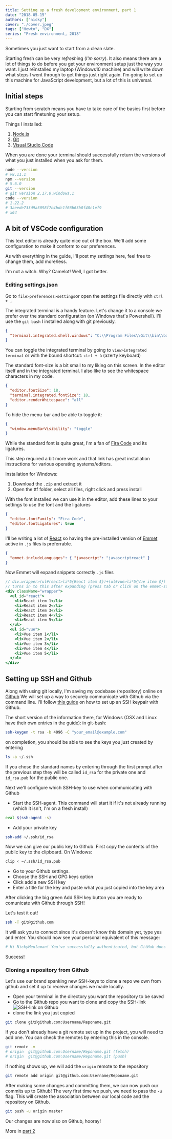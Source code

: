 ```yaml
---
title: Setting up a fresh development environment, part 1
date: "2018-05-15"
authors: ["nicky"]
cover: "./cover.jpeg"
tags: ["Howto", "DX"]
series: "Fresh environment, 2018"
---
```


Sometimes you just want to start from a clean slate.

Starting fresh can be very re*fresh*ing (_I'm sorry_). It also means there are a lot of things to do before you get your environment setup just the way you want.
I just reïnstalled my laptop (Windows10 machine) and will write down what steps I went through to get things just right again. I'm going to set up this machine for JavaScript development, but a lot of this is universal.

## Initial steps

Starting from scratch means you have to take care of the basics first before you can start finetuning your setup.

Things I installed:

1.  [Node.js](https://nodejs.org/)
2.  [Git](https://git-scm.com/)
3.  [Visual Studio Code](https://code.visualstudio.com/)

When you are done your terminal should successfully return the versions of what you just installed when you ask for them.

```bash
node --version
# v8.11.1
npm --version
# 5.6.0
git --version
# git version 2.17.0.windows.1
code --version
# 1.22.2
# 3aeede733d9a3098f7b4bdc1f66b63b0f48c1ef9
# x64
```

## A bit of VSCode configuration

This text editor is already quite nice out of the box. We'll add some configuration to make it conform to our preferences.

As with everything in the guide, I'll post my settings here, feel free to change them, add more/less.

I'm not a witch. Why? Camelot! Well, I got better.

### Editing settings.json

Go to `file>preferences>settings`or open the settings file directly with `ctrl + ,`

The integrated terminal is a handy feature. Let's change it to a console we prefer over the standard configuration (on Windows that's Powershell).
I'll use the `git bash` I installed along with git previously.

```json
{
  "terminal.integrated.shell.windows": "C:\\Program Files\\Git\\bin\\bash.exe"
}
```

You can toggle the integrated terminal by going to `view>integrated terminal` or with the bound shortcut: `ctrl + ù` (azerty keyboard)

The standard font-size is a bit small to my liking on this screen.
In the editor itself and in the integrated terminal.
I also like to see the whitespace characters in my code.

```json
{
  "editor.fontSize": 18,
  "terminal.integrated.fontSize": 18,
  "editor.renderWhitespace": "all"
}
```

To hide the menu-bar and be able to toggle it:

```json
{
  "window.menuBarVisibility": "toggle"
}
```

While the standard font is quite great, I'm a fan of [Fira Code](https://github.com/tonsky/FiraCode) and its ligatures.

This step required a bit more work and that link has great installation instructions for various operating systems/editors.

Installation for Windows:

1.  Download the `.zip` and extract it
2.  Open the ttf folder, select all files, right click and press install

With the font installed we can use it in the editor, add these lines to your settings to use the font and the ligatures

```json
{
  "editor.fontFamily": "Fira Code",
  "editor.fontLigatures": true
}
```

I'll be writing a lot of [React](https://reactjs.org/) so having the pre-installed version of [Emmet](https://emmet.io/) active in `.js` files is preferrable.

```json
{
  "emmet.includeLanguages": { "javascript": "javascriptreact" }
}
```

Now Emmet will expand snippets correctly `.js` files

```jsx
// div.wrapper>(ul#react>li*5{React item $})+(ul#vue>li*5{Vue item $})
// turns in to this after expanding (press tab or click on the emmet-suggestion)
<div className="wrapper">
  <ul id="react">
    <li>React item 1</li>
    <li>React item 2</li>
    <li>React item 3</li>
    <li>React item 4</li>
    <li>React item 5</li>
  </ul>
  <ul id="vue">
    <li>Vue item 1</li>
    <li>Vue item 2</li>
    <li>Vue item 3</li>
    <li>Vue item 4</li>
    <li>Vue item 5</li>
  </ul>
</div>
```

## Setting up SSH and Github

Along with using git locally, I'm saving my codebase (repository) online on [Github](https://github.com/)
We will set up a way to securely communicate with Github via the command line.
I'll follow [this guide](https://help.github.com/articles/connecting-to-github-with-ssh/) on how to set up an SSH keypair with Github.

The short version of the information there, for Windows (OSX and Linux have their own entries in the guide):
in git-bash:

```bash
ssh-keygen -t rsa -b 4096 -C "your_email@example.com"
```

on completion, you should be able to see the keys you just created by entering

```bash
ls -a ~/.ssh
```

If you chose the standard names by entering through the first prompt after the previous step
they will be called `id_rsa` for the private one and `id_rsa.pub` for the public one.

Next we'll configure which SSH-key to use when communicating with Github

- Start the SSH-agent.
  This command will start it if it's not already running (which it isn't, I'm on a fresh install)

```bash
eval $(ssh-agent -s)
```

- Add your private key

```bash
ssh-add ~/.ssh/id_rsa
```

Now we can give our public key to Github.
First copy the contents of the public key to the clipboard.
On Windows:

```bash
clip < ~/.ssh/id_rsa.pub
```

- Go to your Github settings.
- Choose the SSH and GPG keys option
- Click add a new SSH key
- Enter a title for the key and paste what you just copied into the key area

After clicking the big green Add SSH key button you are ready to comunicate with Github through SSH!

Let's test it out!

```bash
ssh -T git@github.com
```

It will ask you to connect since it's doesn't know this domain yet, type yes and enter.
You should now see your personal equivalent of this message:

```bash
# Hi NickyMeuleman! You've successfully authenticated, but GitHub does not provide shell access.
```

Success!

### Cloning a repository from Github

Let's use our brand spanking new SSH-keys to clone a repo we own from github and set it up to receive changes we made locally.

- Open your terminal in the directory you want the repository to be saved
- Go to the Github repo you want to clone and copy the SSH-link
  ![SSH-link on Github](./SSHlink.png)
- clone the link you just copied

```bash
git clone git@github.com:Username/Reponame.git
```

If you don't already have a git remote set up in the project, you will need to add one.
You can check the remotes by entering this in the console.

```bash
git remote -v
# origin  git@github.com:Username/Reponame.git (fetch)
# origin  git@github.com:Username/Reponame.git (push)
```

if nothing shows up, we will add the `origin` remote to the repository

```bash
git remote add origin git@github.com:Username/Reponame.git
```

After making some changes and committing them, we can now push our commits up to Github!
The very first time we push, we need to pass the `-u` flag. This will create the association between our local code and the repository on Github.

```bash
git push -u origin master
```

Our changes are now also on Github, hooray!

More in [part 2](/blog/fresh-development-environment-part-2)
